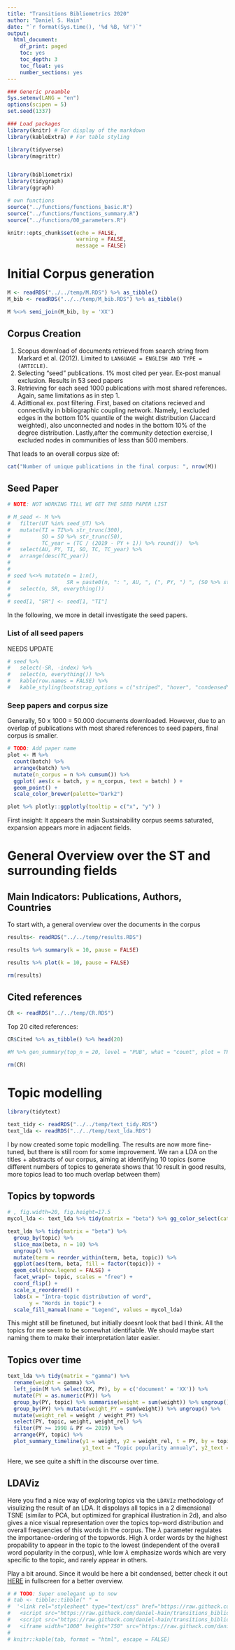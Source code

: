 ```yaml
---
title: "Transitions Bibliometrics 2020"
author: "Daniel S. Hain"
date: "`r format(Sys.time(), '%d %B, %Y')`"
output:
  html_document:
    df_print: paged
    toc: yes
    toc_depth: 3
    toc_float: yes
    number_sections: yes
---
```


```r
### Generic preamble
Sys.setenv(LANG = "en")
options(scipen = 5)
set.seed(1337)

### Load packages  
library(knitr) # For display of the markdown
library(kableExtra) # For table styling

library(tidyverse)
library(magrittr)


library(bibliometrix)
library(tidygraph)
library(ggraph)

# own functions
source("../functions/functions_basic.R")
source("../functions/functions_summary.R")
source("../functions/00_parameters.R")

```

```r
knitr::opts_chunk$set(echo = FALSE, 
                      warning = FALSE, 
                      message = FALSE)
```


<!-- ####################################################################################### -->
<!-- ####################################################################################### -->
<!-- ############################# NEXT PART ############################################### -->
<!-- ####################################################################################### -->
<!-- ####################################################################################### -->

# Initial Corpus generation 

```r
M <- readRDS("../../temp/M.RDS") %>% as_tibble()
M_bib <- readRDS("../../temp/M_bib.RDS") %>% as_tibble()

M %<>% semi_join(M_bib, by = 'XX')
```


## Corpus Creation
1. Scopus download of documents retrieved from search string from Markard et al. (2012). Limited to `LANGUAGE = ENGLISH AND TYPE = (ARTICLE)`.
2. Selecting "seed" publications. 1% most cited per year. Ex-post manual exclusion. Results in 53 seed papers
3. Retrieving for each seed 1000 publications with most shared references. Again, same limitations as in step 1. 
4. Adittional ex. post filtering. First, based on citations recieved and connectivity in bibliographic coupling network. Namely, I excluded edges in the bottom 10% quantile of the weight distribution (Jaccard weighted), also unconnected and nodes in the bottom 10% of the degree distribution. Lastly,after the community detection exercise, I excluded nodes in communities of less than 500 members. 

That leads to an overall corpus size of: 
```r
cat("Number of unique publications in the final corpus: ", nrow(M))
```

## Seed Paper
```r
# NOTE: NOT WORKING TILL WE GET THE SEED PAPER LIST

# M_seed <- M %>%
#   filter(UT %in% seed_UT) %>%
#   mutate(TI = TI%>% str_trunc(300),
#          SO = SO %>% str_trunc(50),
#          TC_year = (TC / (2019 - PY + 1)) %>% round())  %>%
#   select(AU, PY, TI, SO, TC, TC_year) %>%
#   arrange(desc(TC_year))
# 
# 
# seed %<>% mutate(n = 1:n(),
#                  SR = paste0(n, ": ", AU, ", (", PY, ") ", (SO %>% str_trunc(50)), ", Cited: ", TC, "Cited/year: ", TC_year)) %>% 
#   select(n, SR, everything())
# 
# seed[1, "SR"] <- seed[1, "TI"]
```

In the following, we more in detail investigate the seed papers. 

### List of all seed papers

NEEDS UPDATE

```r
# seed %>% 
#   select(-SR, -index) %>%
#   select(n, everything()) %>%
#   kable(row.names = FALSE) %>% 
#   kable_styling(bootstrap_options = c("striped", "hover", "condensed"), full_width = TRUE, font_size = 10) 
```

### Seep papers and corpus size

Generally, 50 x 1000 = 50.000 documents downloaded. However, due to an overlap of publications with most shared references to seed papers, final corpus is smaller. 

```r
# TODO: Add paper name
plot <- M %>%
  count(batch) %>%
  arrange(batch) %>%
  mutate(n_corpus = n %>% cumsum()) %>%
  ggplot( aes(x = batch, y = n_corpus, text = batch) ) +
  geom_point() +
  scale_color_brewer(palette="Dark2")

plot %>% plotly::ggplotly(tooltip = c("x", "y") )
```

First insight: It appears the main Sustainability corpus seems saturated, expansion appears more in adjacent fields.

<!-- ####################################################################################### -->
<!-- ####################################################################################### -->
<!-- ############################# NEXT PART ############################################### -->
<!-- ####################################################################################### -->
<!-- ####################################################################################### -->

# General Overview over the ST and surrounding fields

## Main Indicators: Publications, Authors, Countries

To start with, a general overview over the documents in the corpus

```r
results<- readRDS("../../temp/results.RDS") 

results %>% summary(k = 10, pause = FALSE)
```

```r
results %>% plot(k = 10, pause = FALSE)
```

```r
rm(results)
```

## Cited references

```r
CR <- readRDS("../../temp/CR.RDS") 
```

Top 20 cited references:

```r
CR$Cited %>% as_tibble() %>% head(20)
```




```r
#M %>% gen_summary(top_n = 20, level = "PUB", what = "count", plot = TRUE) 
```


```r
rm(CR)
```


<!-- ####################################################################################### -->
<!-- ####################################################################################### -->
<!-- ############################# NEXT PART ############################################### -->
<!-- ####################################################################################### -->
<!-- ####################################################################################### -->

# Topic modelling
```r
library(tidytext)

text_tidy <- readRDS("../../temp/text_tidy.RDS")
text_lda <- readRDS("../../temp/text_lda.RDS")
```

I by now created some topic modelling. The results are now more fine-tuned, but there is still room for some improvement. We ran a LDA on the titles + abstracts of our corpus, aiming at identifying 10 topics (some different numbers of topics to generate shows that 10 result in good results, more topics lead to too much overlap between them)

## Topics by topwords
```r
# , fig.width=20, fig.height=17.5
mycol_lda <- text_lda %>% tidy(matrix = "beta") %>% gg_color_select(cat = topic, pal = "Paired")

text_lda %>% tidy(matrix = "beta") %>%
  group_by(topic) %>%
  slice_max(beta, n = 10) %>%
  ungroup() %>%
  mutate(term = reorder_within(term, beta, topic)) %>%
  ggplot(aes(term, beta, fill = factor(topic))) +
  geom_col(show.legend = FALSE) +
  facet_wrap(~ topic, scales = "free") +
  coord_flip() +
  scale_x_reordered() +
  labs(x = "Intra-topic distribution of word",
       y = "Words in topic") + 
  scale_fill_manual(name = "Legend", values = mycol_lda) 
```

This might still be finetuned, but initially doesnt look that bad I think. All the topics for me seem to be somewhat identifiable. We should maybe start naming them to make their interpretation later easier. 

## Topics over time
```r

text_lda %>% tidy(matrix = "gamma") %>%
  rename(weight = gamma) %>%
  left_join(M %>% select(XX, PY), by = c('document' = 'XX')) %>%
  mutate(PY = as.numeric(PY)) %>%
  group_by(PY, topic) %>% summarise(weight = sum(weight)) %>% ungroup() %>%
  group_by(PY) %>% mutate(weight_PY = sum(weight)) %>% ungroup() %>%
  mutate(weight_rel = weight / weight_PY) %>%
  select(PY, topic, weight, weight_rel) %>%
  filter(PY >= 1998 & PY <= 2019) %>%
  arrange(PY, topic) %>%
  plot_summary_timeline(y1 = weight, y2 = weight_rel, t = PY, by = topic,  pal = "Paired", label = FALSE, 
                        y1_text = "Topic popularity annualy", y2_text = "Share of topic annually")
```

Here, we see quite  a shift in the discourse over time. 

## LDAViz
Here you find a nice way of exploring topics via the `LDAVIz` methodology of visulizing the result of an LDA. It dispolays all topics in a 2 dimensional TSNE (similar to PCA, but optimized for graphical illustration in 2d), and also gives a nice visual representation over the topics top-word distribution and overall frequencies of this words in the corpus. The $\lambda$ parameter regulates the importance-ordering of the topwords. High $\lambda$ order words by the highest propability to appear in the topic to the lowest (independent of the overall word popularity in the corpus), whle low $\lambda$ emphasize words which are very specific to the topic, and rarely appear in others.

Play a bit around. Since it would be here a bit condensed, better check it out  [HERE](https://daniel-hain.github.io/transitions_bibliometrics_2019/output/LDAviz/) in fullscreen for a better overview.

```r
# # TODO: Super unelegant up to now
# tab <- tibble::tibble(" " = 
#  '<link rel="stylesheet" type="text/css" href="https://raw.githack.com/daniel-hain/transitions_bibliometrics_2019/master/notebooks/viz/lda.css">
#   <script src="https://raw.githack.com/daniel-hain/transitions_bibliometrics_2019/master/notebooks/viz/d3.v3.js"></script>
#   <script src="https://raw.githack.com/daniel-hain/transitions_bibliometrics_2019/master/notebooks/viz/ldavis.js"></script>
#   <iframe width="1000" height="750" src="https://raw.githack.com/daniel-hain/transitions_bibliometrics_2019/master/notebooks/viz/index.html" frameborder="0"></iframe>')
# 
# knitr::kable(tab, format = "html", escape = FALSE)
```

